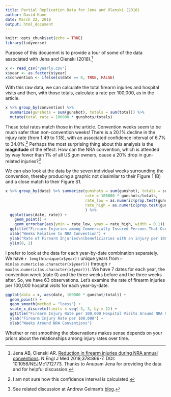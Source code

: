```yaml
---
title: Partial Replication Data for Jena and Olenski (2018)
author: David Kane
date: March 22, 2018
output: html_document
---
```


```r
knitr::opts_chunk$set(echo = TRUE)
library(tidyverse)
```

Purpose of this docuemnt is to provide a tour of some of the data associated with Jena and Olenski (2018).[^1]

```r
x <- read_csv("yearly.csv")
x$year <- as.factor(x$year)
x$convention <- ifelse(x$date == 0, TRUE, FALSE)
```

With this raw data, we can calculate the total firearm injuries and hospital visits and then, with those totals, calculate a rate per 100,000, as in the article.

```r
x %>% group_by(convention) %>% 
  summarize(gunshots = sum(gunshot), totals = sum(total)) %>% 
  mutate(total_rate = 100000 * gunshots/totals)
```
These total rates match those in the article. Convention weeks seem to be much safer than non-convention weeks! There is a 20.1% decline in the injury rate (from 1.49 to 1.18), with an associated confidence interval of 6.7% to 34.0%.[^2] Perhaps the most surprising thing about this analysis is the **magnitude** of the effect. How can the NRA convention, which is attended by way fewer than 1% of all US gun owners, cause a 20% drop in gun-related injuries?[^3]

We can also look at the data by the seven individual weeks surrounding the convention, thereby producing a graphic not dissimilar to their Figure 1 (B) and a close match to their Figure S1. 

```r
x %>% group_by(date) %>% summarize(gunshots = sum(gunshot), totals = sum(total), 
                                   rate = 100000 * gunshots/totals, 
                                   rate_low = as.numeric(prop.test(gunshots, totals)$conf.int[1] * 100000),
                                   rate_high = as.numeric(prop.test(gunshots, totals)$conf.int[2] * 100000)
                                   ) %>% 
  ggplot(aes(date, rate)) + 
    geom_point() +
    geom_errorbar(aes(ymin = rate_low, ymax = rate_high, width = 0.1)) +
  ggtitle("Firearm Injuries among Commercially Insured Persons That Occurred on\nDates of National Rifle Association (NRA) Annual Conventions and Control Dates,\n 2007–2015.") +
  xlab("Weeks Relative to NRA Convention") +
  ylab("Rate of Firearm Injuries\n(beneficiaries with an injury per 100,000 persons)") + 
  ylim(0, 2)
```


I prefer to look at the data for each year-by-date combination separately. We 
have `r length(unique(x$year))` unique years from `r min(as.numeric(as.character(x$year)))` through 
`r max(as.numeric(as.character(x$year)))`. We have 7 dates for each year, the convention week (date 0) and the three weeks before and the three weeks after. So, we have 63 observations. Let's examine the rate of firearm injuries per 100,000 hospital visits for each year-by-date.


```r
ggplot(data = x, aes(date, 100000 * gunshot/total)) + 
  geom_point() +
  geom_smooth(method = "loess") + 
  scale_x_discrete(limits = seq(-3, 3, by = 1)) +
  ggtitle("Firearm Injury Rate per 100,000 Hospital Visits Around NRA Conventions") +
  ylab("Firearm Injury Rate per 100,000") +
  xlab("Weeks Around NRA Conventions")
```

Whether or not smoothing the observations makes sense depends on your priors about the relationships among injury rates over time.

[^1]: Jena AB, Olenski AR. [Reduction in firearm injuries during NRA annual conventions](http://www.nejm.org/doi/full/10.1056/NEJMc1712773). N Engl J Med 2018;378:866-7. DOI: 10.1056/NEJMc1712773. Thanks to Anupam Jena for providing the data and for helpful discussion.

[^2]: I am not sure how this confidence interval is calculated. 

[^3]: See related discussion at Andrew Gelman's [blog](http://andrewgelman.com/2018/03/05/no-dont-believe-reduction-firearm-injuries-nra-annual-conventions-story/).